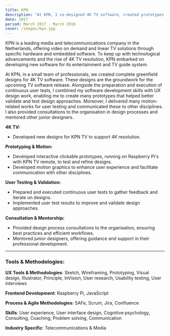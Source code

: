 ```yaml
---
title: KPN
description: "At KPN, I co-designed 4K TV software, created prototypes for user testing, and mentored junior designers. I also delivered motion-related works and provided design process consultations."
date: 2017
period: March 2017 - March 2018
cover: /images/kpn.jpg
---
```


KPN is a leading media and telecommunications company in the Netherlands, offering video on demand and linear TV solutions through specific hardware and embedded software. To keep up with technological advancements and the rise of 4K TV resolution, KPN embarked on developing new software for its entertainment and TV guide system.

At KPN, in a small team of professionals, we created complete greenfield designs for 4K TV software. These designs are the groundwork for the upcoming TV software release. Alongside the preparation and execution of continuous user tests, I combined my software development skills with UX design work, enabling me to create many prototypes that helped better validate and test design approaches. Moreover, I delivered many motion-related works for user testing and communicated these to other disciplines. I also provided consultations to the organisation in design processes and mentored other junior designers.

**4K TV:**
- Developed new designs for KPN TV to support 4K resolution.

**Prototyping & Motion:**
- Developed interactive clickable prototypes, running on Raspberry Pi's with KPN TV remote, to test and refine designs.
- Developed motion graphics to enhance user experience and facilitate communication with other disciplines.

**User Testing & Validation:**
- Prepared and executed continuous user tests to gather feedback and iterate on designs.
- Implemented user test results to improve and validate design approaches.

**Consultation & Mentorship:**
- Provided design process consultations to the organisation, ensuring best practices and efficient workflows.
- Mentored junior designers, offering guidance and support in their professional development.

<hr />

### **Tools & Methodologies:**

**UX Tools & Methodologies**: 
Sketch, Wireframing, Prototyping, Visual design, Illustrator, Principle, InVision, User research, Usability testing, User interviews

**Frontend Development**: 
Raspberry Pi, JavaScript

**Process & Agile Methodologies**: 
SAFe, Scrum, Jira, Confluence

**Skills**: 
User experience, User interface design, Cognitive psychology, Consulting, Coaching, Problem solving, Communication

**Industry Specific**: 
Telecommunications & Media